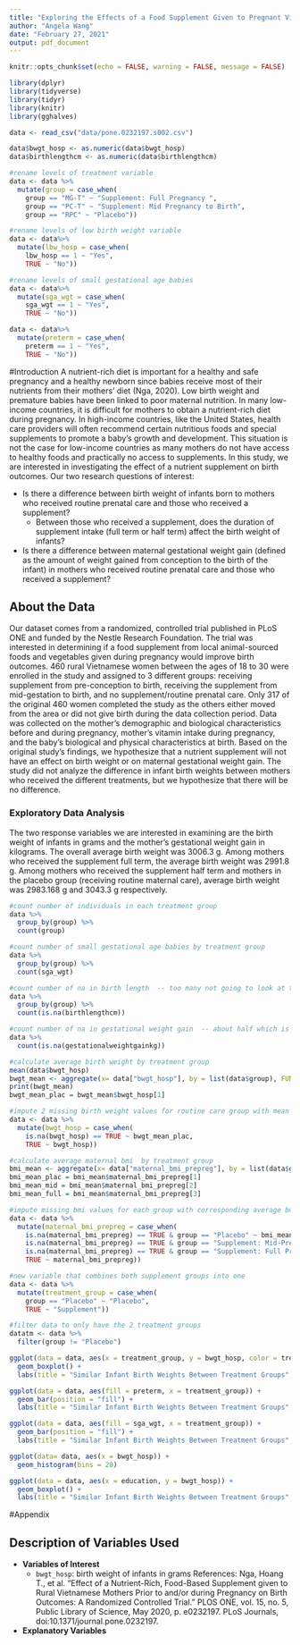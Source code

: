 ```yaml
---
title: "Exploring the Effects of a Food Supplement Given to Pregnant Vietnamese Women on Birth Outcomes"
author: "Angela Wang"
date: "February 27, 2021"
output: pdf_document
---
```


```r
knitr::opts_chunk$set(echo = FALSE, warning = FALSE, message = FALSE)
```

```r
library(dplyr)
library(tidyverse)
library(tidyr)
library(knitr)
library(gghalves)
```

```r
data <- read_csv("data/pone.0232197.s002.csv")

data$bwgt_hosp <- as.numeric(data$bwgt_hosp)
data$birthlengthcm <- as.numeric(data$birthlengthcm)
```

```r
#rename levels of treatment variable
data <- data %>%
  mutate(group = case_when(
    group == "MG-T" ~ "Supplement: Full Pregnancy ",
    group == "PC-T" ~ "Supplement: Mid Pregnancy to Birth",
    group == "RPC" ~ "Placebo")) 

#rename levels of low birth weight variable
data <- data%>%
  mutate(lbw_hosp = case_when(
    lbw_hosp == 1 ~ "Yes",
    TRUE ~ "No"))

#rename levels of small gestational age babies
data <- data%>%
  mutate(sga_wgt = case_when(
    sga_wgt == 1 ~ "Yes",
    TRUE ~ "No"))

data <- data%>%
  mutate(preterm = case_when(
    preterm == 1 ~ "Yes",
    TRUE ~ "No"))
```

#Introduction
A nutrient-rich diet is important for a healthy and safe pregnancy and a healthy newborn since babies receive most of their nutrients from their mothers’ diet (Nga, 2020). Low birth weight and premature babies have been linked to poor maternal nutrition. In many low-income countries, it is difficult for mothers to obtain a nutrient-rich diet during pregnancy. In high-income countries, like the United States, health care providers will often recommend certain nutritious foods and special supplements to promote a baby’s growth and development. This situation is not the case for low-income countries as many mothers do not have access to healthy foods and practically no access to supplements. In this study, we are interested in investigating the effect of a nutrient supplement on birth outcomes. Our two research questions of interest:

+ Is there a difference between birth weight of infants born to mothers who received routine prenatal care and those who received a supplement?
    * Between those who received a supplement, does the duration of supplement intake (full term or half term) affect the birth weight of infants?
+ Is there a difference between maternal gestational weight gain (defined as the amount of weight gained from conception to the birth of the infant) in mothers who received routine prenatal care and those who received a supplement?

## About the Data
Our dataset comes from a randomized, controlled trial published in PLoS ONE and funded by the Nestle Research Foundation. The trial was interested in determining if a food supplement from local animal-sourced foods and vegetables given during pregnancy would improve birth outcomes. 460 rural Vietnamese women between the ages of 18 to 30 were enrolled in the study and assigned to 3 different groups: receiving supplement from pre-conception to birth, receiving the supplement from mid-gestation to birth, and no supplement/routine prenatal care. Only 317 of the original 460 women completed the study as the others either moved from the area or did not give birth during the data collection period. Data was collected on the mother’s demographic and biological characteristics before and during pregnancy, mother’s vitamin intake during pregnancy, and the baby’s biological and physical characteristics at birth. Based on the original study’s findings, we hypothesize that a nutrient supplement will not have an effect on birth weight or on maternal gestational weight gain. The study did not analyze the difference in infant birth weights between mothers who received the different treatments, but we hypothesize that there will be no difference. 

### Exploratory Data Analysis
The two response variables we are interested in examining are the birth weight of infants in grams and the mother's gestational weight gain in kilograms. The overall average birth weight was 3006.3 g. Among mothers who received the supplement full term, the average birth weight was 2991.8 g. Among mothers who received the supplement half term and mothers in the placebo group (receiving routine maternal care), average birth weight was 2983.168 g and 3043.3 g respectively.  


```r
#count number of individuals in each treatment group
data %>%
  group_by(group) %>%
  count(group)

#count number of small gestational age babies by treatment group
data %>%
  group_by(group) %>%
  count(sga_wgt)
```

```r
#count number of na in birth length  -- too many not going to look at this variable
data %>%
  group_by(group) %>%
  count(is.na(birthlengthcm))

#count number of na in gestational weight gain  -- about half which is a lot, maybe try to use EM
data %>%
  count(is.na(gestationalweightgainkg))
```

```r
#calculate average birth weight by treatment group
mean(data$bwgt_hosp)
bwgt_mean <- aggregate(x= data["bwgt_hosp"], by = list(data$group), FUN = mean, na.rm = TRUE)
print(bwgt_mean)
bwgt_mean_plac = bwgt_mean$bwgt_hosp[1]

#impute 2 missing birth weight values for routine care group with mean birth weight
data <- data %>%
  mutate(bwgt_hosp = case_when(
    is.na(bwgt_hosp) == TRUE ~ bwgt_mean_plac,
    TRUE ~ bwgt_hosp))
```

```r
#calculate average maternal bmi  by treatment group
bmi_mean <- aggregate(x= data["maternal_bmi_prepreg"], by = list(data$group), FUN = mean, na.rm = TRUE)
bmi_mean_plac = bmi_mean$maternal_bmi_prepreg[1]
bmi_mean_mid = bmi_mean$maternal_bmi_prepreg[2]
bmi_mean_full = bmi_mean$maternal_bmi_prepreg[3]

#impute missing bmi values for each group with corresponding average bmi 
data <- data %>%
  mutate(maternal_bmi_prepreg = case_when(
    is.na(maternal_bmi_prepreg) == TRUE & group == "Placebo" ~ bmi_mean_plac,
    is.na(maternal_bmi_prepreg) == TRUE & group == "Supplement: Mid-Pregnancy to Term" ~ bmi_mean_mid,
    is.na(maternal_bmi_prepreg) == TRUE & group == "Supplement: Full Pregnancy" ~ bmi_mean_full,
    TRUE ~ maternal_bmi_prepreg))
```

```r
#new variable that combines both supplement groups into one 
data <- data %>%
  mutate(treatment_group = case_when(
    group == "Placebo" ~ "Placebo",
    TRUE ~ "Supplement"))

#filter data to only have the 2 treatment groups
datatm <- data %>%
  filter(group != "Placebo")
```

```r
ggplot(data = data, aes(x = treatment_group, y = bwgt_hosp, color = treatment_group)) +
  geom_boxplot() +
  labs(title = "Similar Infant Birth Weights Between Treatment Groups", x = "Treatment Group", y = "Infant Birth Weight (g)", color = "Treatment Group")

ggplot(data = data, aes(fill = preterm, x = treatment_group)) +
  geom_bar(position = "fill") +
  labs(title = "Similar Infant Birth Weights Between Treatment Groups", x = "Treatment Group", y = "Infant Birth Weight (g)", color = "Treatment Group")

ggplot(data = data, aes(fill = sga_wgt, x = treatment_group)) +
  geom_bar(position = "fill") +
  labs(title = "Similar Infant Birth Weights Between Treatment Groups", x = "Treatment Group", y = "Infant Birth Weight (g)", color = "Treatment Group")

ggplot(data= data, aes(x = bwgt_hosp)) +
  geom_histogram(bins = 20)

ggplot(data = data, aes(x = education, y = bwgt_hosp)) +
  geom_boxplot() +
  labs(title = "Similar Infant Birth Weights Between Treatment Groups", x = "Treatment Group", y = "Infant Birth Weight (g)", color = "Treatment Group")
```

#Appendix

## Description of Variables Used
+ **Variables of Interest**
  + `bwgt_hosp`: birth weight of infants in grams
References: Nga, Hoang T., et al. “Effect of a Nutrient-Rich, Food-Based Supplement given to Rural Vietnamese Mothers Prior to and/or during Pregnancy on Birth Outcomes: A Randomized Controlled Trial.” PLOS ONE, vol. 15, no. 5, Public Library of Science, May 2020, p. e0232197. PLoS Journals, doi:10.1371/journal.pone.0232197.
+ **Explanatory Variables**